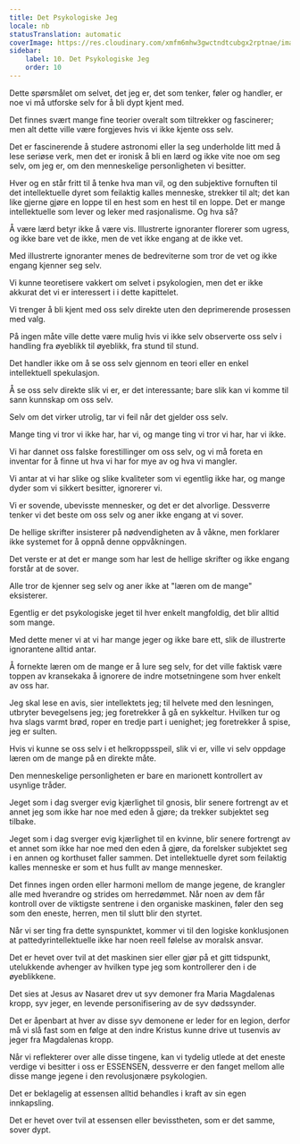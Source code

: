```yaml
---
title: Det Psykologiske Jeg
locale: nb
statusTranslation: automatic
coverImage: https://res.cloudinary.com/xmfm6mhw3gwctndtcubgx2rptnae/image/upload/v1741354419/small_cover_la_gran_rebelion_28716e29d2.webp
sidebar:
    label: 10. Det Psykologiske Jeg
    order: 10
---
```

Dette spørsmålet om selvet, det jeg er, det som tenker, føler og handler, er noe vi må utforske selv for å bli dypt kjent med.

Det finnes svært mange fine teorier overalt som tiltrekker og fascinerer; men alt dette ville være forgjeves hvis vi ikke kjente oss selv.

Det er fascinerende å studere astronomi eller la seg underholde litt med å lese seriøse verk, men det er ironisk å bli en lærd og ikke vite noe om seg selv, om jeg er, om den menneskelige personligheten vi besitter.

Hver og en står fritt til å tenke hva man vil, og den subjektive fornuften til det intellektuelle dyret som feilaktig kalles menneske, strekker til alt; det kan like gjerne gjøre en loppe til en hest som en hest til en loppe. Det er mange intellektuelle som lever og leker med rasjonalisme. Og hva så?

Å være lærd betyr ikke å være vis. Illustrerte ignoranter florerer som ugress, og ikke bare vet de ikke, men de vet ikke engang at de ikke vet.

Med illustrerte ignoranter menes de bedreviterne som tror de vet og ikke engang kjenner seg selv.

Vi kunne teoretisere vakkert om selvet i psykologien, men det er ikke akkurat det vi er interessert i i dette kapittelet.

Vi trenger å bli kjent med oss selv direkte uten den deprimerende prosessen med valg.

På ingen måte ville dette være mulig hvis vi ikke selv observerte oss selv i handling fra øyeblikk til øyeblikk, fra stund til stund.

Det handler ikke om å se oss selv gjennom en teori eller en enkel intellektuell spekulasjon.

Å se oss selv direkte slik vi er, er det interessante; bare slik kan vi komme til sann kunnskap om oss selv.

Selv om det virker utrolig, tar vi feil når det gjelder oss selv.

Mange ting vi tror vi ikke har, har vi, og mange ting vi tror vi har, har vi ikke.

Vi har dannet oss falske forestillinger om oss selv, og vi må foreta en inventar for å finne ut hva vi har for mye av og hva vi mangler.

Vi antar at vi har slike og slike kvaliteter som vi egentlig ikke har, og mange dyder som vi sikkert besitter, ignorerer vi.

Vi er sovende, ubevisste mennesker, og det er det alvorlige. Dessverre tenker vi det beste om oss selv og aner ikke engang at vi sover.

De hellige skrifter insisterer på nødvendigheten av å våkne, men forklarer ikke systemet for å oppnå denne oppvåkningen.

Det verste er at det er mange som har lest de hellige skrifter og ikke engang forstår at de sover.

Alle tror de kjenner seg selv og aner ikke at "læren om de mange" eksisterer.

Egentlig er det psykologiske jeget til hver enkelt mangfoldig, det blir alltid som mange.

Med dette mener vi at vi har mange jeger og ikke bare ett, slik de illustrerte ignorantene alltid antar.

Å fornekte læren om de mange er å lure seg selv, for det ville faktisk være toppen av kransekaka å ignorere de indre motsetningene som hver enkelt av oss har.

Jeg skal lese en avis, sier intellektets jeg; til helvete med den lesningen, utbryter bevegelsens jeg; jeg foretrekker å gå en sykkeltur. Hvilken tur og hva slags varmt brød, roper en tredje part i uenighet; jeg foretrekker å spise, jeg er sulten.

Hvis vi kunne se oss selv i et helkroppsspeil, slik vi er, ville vi selv oppdage læren om de mange på en direkte måte.

Den menneskelige personligheten er bare en marionett kontrollert av usynlige tråder.

Jeget som i dag sverger evig kjærlighet til gnosis, blir senere fortrengt av et annet jeg som ikke har noe med eden å gjøre; da trekker subjektet seg tilbake.

Jeget som i dag sverger evig kjærlighet til en kvinne, blir senere fortrengt av et annet som ikke har noe med den eden å gjøre, da forelsker subjektet seg i en annen og korthuset faller sammen. Det intellektuelle dyret som feilaktig kalles menneske er som et hus fullt av mange mennesker.

Det finnes ingen orden eller harmoni mellom de mange jegene, de krangler alle med hverandre og strides om herredømmet. Når noen av dem får kontroll over de viktigste sentrene i den organiske maskinen, føler den seg som den eneste, herren, men til slutt blir den styrtet.

Når vi ser ting fra dette synspunktet, kommer vi til den logiske konklusjonen at pattedyrintellektuelle ikke har noen reell følelse av moralsk ansvar.

Det er hevet over tvil at det maskinen sier eller gjør på et gitt tidspunkt, utelukkende avhenger av hvilken type jeg som kontrollerer den i de øyeblikkene.

Det sies at Jesus av Nasaret drev ut syv demoner fra Maria Magdalenas kropp, syv jeger, en levende personifisering av de syv dødssynder.

Det er åpenbart at hver av disse syv demonene er leder for en legion, derfor må vi slå fast som en følge at den indre Kristus kunne drive ut tusenvis av jeger fra Magdalenas kropp.

Når vi reflekterer over alle disse tingene, kan vi tydelig utlede at det eneste verdige vi besitter i oss er ESSENSEN, dessverre er den fanget mellom alle disse mange jegene i den revolusjonære psykologien.

Det er beklagelig at essensen alltid behandles i kraft av sin egen innkapsling.

Det er hevet over tvil at essensen eller bevisstheten, som er det samme, sover dypt.

